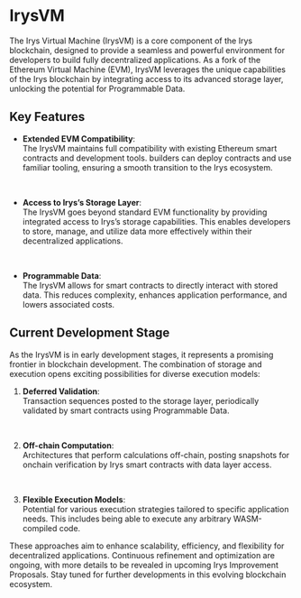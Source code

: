 # IrysVM

The Irys Virtual Machine (IrysVM) is a core component of the Irys blockchain, designed to provide a seamless and powerful environment for developers to build fully decentralized applications. As a fork of the Ethereum Virtual Machine (EVM), IrysVM leverages the unique capabilities of the Irys blockchain by integrating access to its advanced storage layer, unlocking the potential for Programmable Data.

## Key Features

- **Extended EVM Compatibility**:<br/>
  The IrysVM maintains full compatibility with existing Ethereum smart contracts and development tools. builders can deploy contracts and use familiar tooling, ensuring a smooth transition to the Irys ecosystem.

  <br />

- **Access to Irys’s Storage Layer**:<br/>
  The IrysVM goes beyond standard EVM functionality by providing integrated access to Irys’s storage capabilities. This enables developers to store, manage, and utilize data more effectively within their decentralized applications.

  <br />

- **Programmable Data**:<br/>
  The IrysVM allows for smart contracts to directly interact with stored data. This reduces complexity, enhances application performance, and lowers associated costs.

## Current Development Stage

As the IrysVM is in early development stages, it represents a promising frontier in blockchain development. The combination of storage and execution opens exciting possibilities for diverse execution models:

1. **Deferred Validation**:<br/>
   Transaction sequences posted to the storage layer, periodically validated by smart contracts using Programmable Data.

   <br />

2. **Off-chain Computation**:<br/>
   Architectures that perform calculations off-chain, posting snapshots for onchain verification by Irys smart contracts with data layer access.

   <br />

3. **Flexible Execution Models**:<br/>
   Potential for various execution strategies tailored to specific application needs. This includes being able to execute any arbitrary WASM-compiled code.

These approaches aim to enhance scalability, efficiency, and flexibility for decentralized applications. Continuous refinement and optimization are ongoing, with more details to be revealed in upcoming Irys Improvement Proposals. Stay tuned for further developments in this evolving blockchain ecosystem.
